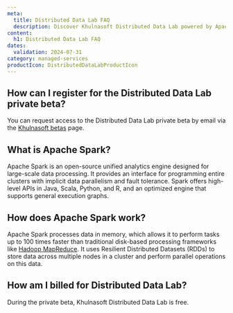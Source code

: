```yaml
---
meta:
  title: Distributed Data Lab FAQ
  description: Discover Khulnasoft Distributed Data Lab powered by Apache Spark, and how to use it.
content:
  h1: Distributed Data Lab FAQ
dates:
  validation: 2024-07-31
category: managed-services
productIcon: DistributedDataLabProductIcon
---
```


## How can I register for the Distributed Data Lab private beta?

You can request access to the Distributed Data Lab private beta by email via the [Khulnasoft betas](https://www.khulnasoft.com/fr/betas/#distributed-data-lab) page.

## What is Apache Spark?

Apache Spark is an open-source unified analytics engine designed for large-scale data processing. It provides an interface for programming entire clusters with implicit data parallelism and fault tolerance. Spark offers high-level APIs in Java, Scala, Python, and R, and an optimized engine that supports general execution graphs.

## How does Apache Spark work?

Apache Spark processes data in memory, which allows it to perform tasks up to 100 times faster than traditional disk-based processing frameworks like [Hadoop MapReduce](https://fr.wikipedia.org/wiki/MapReduce). It uses Resilient Distributed Datasets (RDDs) to store data across multiple nodes in a cluster and perform parallel operations on this data.

## How am I billed for Distributed Data Lab?

During the private beta, Khulnasoft Distributed Data Lab is free.
